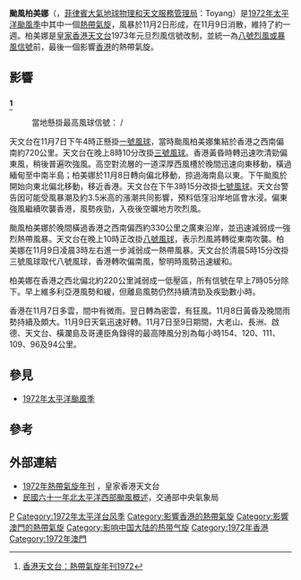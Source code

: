 {{Multiple issues|
{{expand|time=2016-07-06T03:21:53+00:00}}
{{Globalize|time=2020-07-28T00:19:20+00:00}}
}}

{{Infobox Hurricane
|Name=颱風柏美娜<br>{{lang|en|Typhoon Pamela}} <small>([[菲律賓大氣地球物理和天文管理局|PAGASA]]: Toyang)</small>
|Type=颱風
|Year=1974
|Basin=WPac
|Image location=PamelaNov619720650UTC.gif
|Image name=11月6日的颱風柏美娜
|Formed={{start date|1972|11|2}}
|Dissipated={{end date|1972|11|9}}
|1-min winds=110
|10-min winds=
|Pressure=940
|Damages=
|Damagespost= 
|Fatalities=
|Areas=[[菲律賓|菲律賓]]、[[英屬香港|英屬香港]]、[[葡屬澳門|葡屬澳門]]、[[中國大陸|中國大陸]]
|Hurricane season=[[1972年太平洋颱風季|1972年太平洋颱風季]]
}}

'''颱風柏美娜'''（{{lang-en|Typhoon Pamela}}，[[菲律賓大氣地球物理和天文服務管理局|菲律賓大氣地球物理和天文服務管理局]]：Toyang）是[[1972年太平洋颱風季|1972年太平洋颱風季]]中其中一個[[熱帶氣旋|熱帶氣旋]]，風暴於11月2日形成，在11月9日消散，維持了約一週。柏美娜是[[香港天文台|皇家香港天文台]]1973年元旦烈風信號改制，並統一為[[八號烈風或暴風信號|八號烈風或暴風信號]]前，最後一個影響[[香港|香港]]的熱帶氣旋。

==影響==
==={{HKG-1959}}<ref name="hk">[http://www.hko.gov.hk/publica/tc/tc1972.pdf 香港天文台：熱帶氣旋年刊1972]</ref>===
{{HKTY Wind|流浮山=68|長洲=79|赤鱲角=72|青衣=56|啟德=66|西貢=42|沙田=29|打鼓嶺=25}}
:當地懸掛最高風球信號：{{HKTY-1931|7}} / {{HKTY-1931|8}}
天文台在11月7日下午4時正懸掛[[一號戒備信號|一號風球]]，當時颱風柏美娜集結於香港之西南偏南約720公里。天文台在晚上8時10分改掛[[三號強風信號|三號風球]]。香港黃昏時轉迅速吹清勁偏東風，稍後普遍吹強風。高空對流層的一道深厚西風槽於晚間迅速向東移動，橫過緬甸至中南半島；柏美娜於11月8日轉向偏北移動，掠過海南島以東。下午颱風於開始向東北偏北移動，移近香港。天文台在下午3時15分改掛[[八號東南烈風或暴風信號|七號風球]]。天文台警告因可能受風暴潮及約3.5米高的漲潮共同影響，預料低窪沿岸地區會水浸。偏東強風繼續吹襲香港，風勢疾勁，入夜後空曠地方吹烈風。

颱風柏美娜於晚間橫過香港之西南偏西約330公里之廣東沿岸，並迅速減弱成一強烈熱帶風暴。天文台在晚上10時正改掛[[八號烈風或暴風信號|八號風球]]，表示烈風將轉從東南吹襲。柏美娜在11月9日凌晨3時左右進一步減弱成一熱帶風暴。天文台於清晨5時15分改掛三號風球取代八號風球，香港轉吹偏南風，黎明時風勢迅速緩和。

柏美娜在香港之西北偏北約220公里減弱成一低壓區，所有信號在早上7時05分除下。早上維多利亞港風勢和緩，但離島風勢仍然持續清勁及疾勁數小時。

香港在11月7日多雲，間中有微雨。翌日轉為密雲，有狂風。11月8日黃昏及晚間雨勢持續及頗大。11月9日天氣迅速好轉。11月7日至9日期間，大老山、長洲、啟德、天文台、橫瀾島及哥連臣角錄得的最高陣風分別為每小時154、120、111、109、96及94公里。

== 參見 ==
{{Portal|热带气旋}}
* [[1972年太平洋颱風季|1972年太平洋颱風季]]

== 參考 ==
{{Reflist}}

== 外部連結 ==
*[http://www.hko.gov.hk/en/publica/tc/files/tc1977.pdf 1972年熱帶氣旋年刊] {{Wayback|url=http://www.hko.gov.hk/en/publica/tc/files/tc1977.pdf |date=20200906104841 }}，皇家香港天文台
*[http://photino.cwb.gov.tw/rdcweb/lib/cd/cd07mb/MB/PDF/19/No.2/05.pdf 民國六十一年北太平洋西部颱風概述]，交通部中央氣象局

{{香港颱風}}
{{澳門颱風}}

[[Category:三級熱帶氣旋|P]]
[[Category:1972年太平洋台风季|Category:1972年太平洋台风季]]
[[Category:影響香港的熱帶氣旋|Category:影響香港的熱帶氣旋]]
[[Category:影響澳門的熱帶氣旋|Category:影響澳門的熱帶氣旋]]
[[Category:影响中国大陆的热带气旋|Category:影响中国大陆的热带气旋]]
[[Category:1972年香港|Category:1972年香港]]
[[Category:1972年澳門|Category:1972年澳門]]